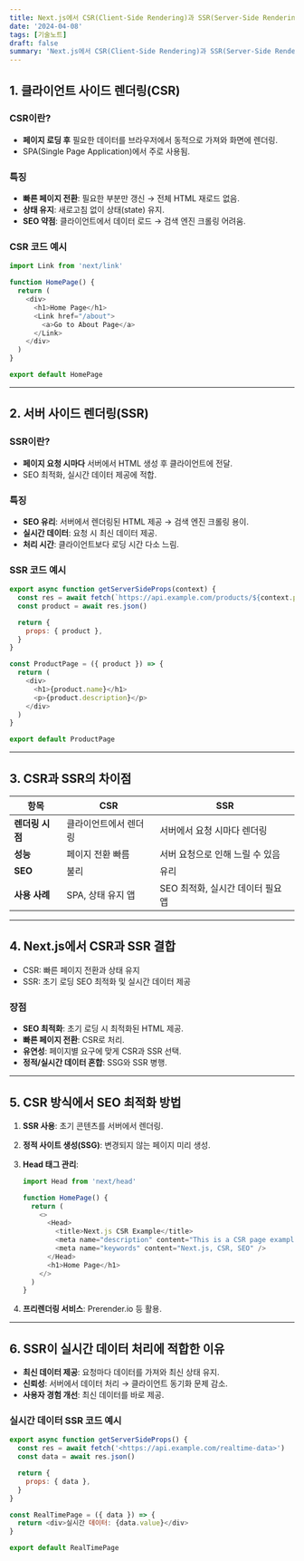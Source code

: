 ```yaml
---
title: Next.js에서 CSR(Client-Side Rendering)과 SSR(Server-Side Rendering) 이해하기
date: '2024-04-08'
tags: [기술노트]
draft: false
summary: 'Next.js에서 CSR(Client-Side Rendering)과 SSR(Server-Side Rendering) 이해해보자.'
---
```


## 1. 클라이언트 사이드 렌더링(CSR)

### CSR이란?

- **페이지 로딩 후** 필요한 데이터를 브라우저에서 동적으로 가져와 화면에 렌더링.
- SPA(Single Page Application)에서 주로 사용됨.

### 특징

- **빠른 페이지 전환**: 필요한 부분만 갱신 → 전체 HTML 재로드 없음.
- **상태 유지**: 새로고침 없이 상태(state) 유지.
- **SEO 약점**: 클라이언트에서 데이터 로드 → 검색 엔진 크롤링 어려움.

### CSR 코드 예시

```javascript
import Link from 'next/link'

function HomePage() {
  return (
    <div>
      <h1>Home Page</h1>
      <Link href="/about">
        <a>Go to About Page</a>
      </Link>
    </div>
  )
}

export default HomePage
```

---

## 2. 서버 사이드 렌더링(SSR)

### SSR이란?

- **페이지 요청 시마다** 서버에서 HTML 생성 후 클라이언트에 전달.
- SEO 최적화, 실시간 데이터 제공에 적합.

### 특징

- **SEO 유리**: 서버에서 렌더링된 HTML 제공 → 검색 엔진 크롤링 용이.
- **실시간 데이터**: 요청 시 최신 데이터 제공.
- **처리 시간**: 클라이언트보다 로딩 시간 다소 느림.

### SSR 코드 예시

```javascript
export async function getServerSideProps(context) {
  const res = await fetch(`https://api.example.com/products/${context.params.id}`)
  const product = await res.json()

  return {
    props: { product },
  }
}

const ProductPage = ({ product }) => {
  return (
    <div>
      <h1>{product.name}</h1>
      <p>{product.description}</p>
    </div>
  )
}

export default ProductPage
```

---

## 3. CSR과 SSR의 차이점

| 항목            | CSR                   | SSR                               |
| --------------- | --------------------- | --------------------------------- |
| **렌더링 시점** | 클라이언트에서 렌더링 | 서버에서 요청 시마다 렌더링       |
| **성능**        | 페이지 전환 빠름      | 서버 요청으로 인해 느릴 수 있음   |
| **SEO**         | 불리                  | 유리                              |
| **사용 사례**   | SPA, 상태 유지 앱     | SEO 최적화, 실시간 데이터 필요 앱 |

---

## 4. Next.js에서 CSR과 SSR 결합

- CSR: 빠른 페이지 전환과 상태 유지
- SSR: 초기 로딩 SEO 최적화 및 실시간 데이터 제공

### 장점

- **SEO 최적화**: 초기 로딩 시 최적화된 HTML 제공.
- **빠른 페이지 전환**: CSR로 처리.
- **유연성**: 페이지별 요구에 맞게 CSR과 SSR 선택.
- **정적/실시간 데이터 혼합**: SSG와 SSR 병행.

---

## 5. CSR 방식에서 SEO 최적화 방법

1. **SSR 사용**: 초기 콘텐츠를 서버에서 렌더링.
2. **정적 사이트 생성(SSG)**: 변경되지 않는 페이지 미리 생성.
3. **Head 태그 관리**:

   ```javascript
   import Head from 'next/head'

   function HomePage() {
     return (
       <>
         <Head>
           <title>Next.js CSR Example</title>
           <meta name="description" content="This is a CSR page example in Next.js" />
           <meta name="keywords" content="Next.js, CSR, SEO" />
         </Head>
         <h1>Home Page</h1>
       </>
     )
   }
   ```

4. **프리렌더링 서비스**: Prerender.io 등 활용.

---

## 6. SSR이 실시간 데이터 처리에 적합한 이유

- **최신 데이터 제공**: 요청마다 데이터를 가져와 최신 상태 유지.
- **신뢰성**: 서버에서 데이터 처리 → 클라이언트 동기화 문제 감소.
- **사용자 경험 개선**: 최신 데이터를 바로 제공.

### 실시간 데이터 SSR 코드 예시

```javascript
export async function getServerSideProps() {
  const res = await fetch('<https://api.example.com/realtime-data>')
  const data = await res.json()

  return {
    props: { data },
  }
}

const RealTimePage = ({ data }) => {
  return <div>실시간 데이터: {data.value}</div>
}

export default RealTimePage
```
